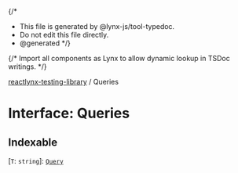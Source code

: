 {/*
* This file is generated by @lynx-js/tool-typedoc.
* Do not edit this file directly.
* @generated
*/}

{/* Import all components as Lynx to allow dynamic lookup in TSDoc writings. */}


[reactlynx-testing-library](/api/reactlynx-testing-library/index.mdx) / Queries

# Interface: Queries

## Indexable

 \[`T`: `string`\]: [`Query`](/api/reactlynx-testing-library/TypeAlias.Query.mdx)
